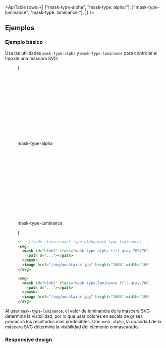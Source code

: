 

<ApiTable
  rows={[
    ["mask-type-alpha", "mask-type: alpha;"],
    ["mask-type-luminance", "mask-type: luminance;"],
  ]}
/>

## Ejemplos

### Ejemplo básico

Usa las utilidades `mask-type-alpha` y `mask-type-luminance` para controlar el tipo de una máscara SVG:

<Figure>

<Example>
  {
    <div>
      <Stripes
        border
        className="relative mx-auto flex h-48 max-w-96 items-center justify-center overflow-hidden rounded-lg sm:w-96"
      >
        <svg viewBox="0 0 384 192">
          <mask id="blob1" className="mask-type-alpha fill-gray-700/70">
            <path d="M138.25 45.9161c34.504 -4.0384 45.586 -8.2996 69.504 -26.7274c35.516 -27.35568 88.5 -27.47958 103.651 24.8472c11.65 40.2452 0.417 90.1771 -25.438 113.0701c-43.537 38.552 -124.113 45.445 -174.128 15.703c-43.1183 -25.637 -56.9741 -74.9589 -30.0882 -107.1019c9.1187 -10.902 23.4522 -15.924 56.4992 -19.791z" />
          </mask>
          <image
            href="https://images.unsplash.com/photo-1554629947-334ff61d85dc?ixid=MnwxMjA3fDB8MHxwaG90by1wYWdlfHx8fGVufDB8fHx8&ixlib=rb-1.2.1&auto=format&fit=crop&w=1000&h=1000&q=80"
            height="100%"
            width="100%"
            preserveAspectRatio="xMaxYMid slice"
            mask="url(#blob1)"
          />
        </svg>
      </Stripes>
      <p className="mt-3 text-center font-mono text-xs font-medium text-gray-500 dark:text-gray-400">mask-type-alpha</p>
      <Stripes
        border
        className="relative mx-auto mt-8 flex h-48 max-w-96 items-center justify-center overflow-hidden rounded-lg sm:w-96"
      >
        <svg viewBox="0 0 384 192">
          <mask id="blob2" className="mask-type-luminance fill-gray-700/70">
            <path d="M138.25 45.9161c34.504 -4.0384 45.586 -8.2996 69.504 -26.7274c35.516 -27.35568 88.5 -27.47958 103.651 24.8472c11.65 40.2452 0.417 90.1771 -25.438 113.0701c-43.537 38.552 -124.113 45.445 -174.128 15.703c-43.1183 -25.637 -56.9741 -74.9589 -30.0882 -107.1019c9.1187 -10.902 23.4522 -15.924 56.4992 -19.791z" />
          </mask>
          <image
            href="https://images.unsplash.com/photo-1554629947-334ff61d85dc?ixid=MnwxMjA3fDB8MHxwaG90by1wYWdlfHx8fGVufDB8fHx8&ixlib=rb-1.2.1&auto=format&fit=crop&w=1000&h=1000&q=80"
            height="100%"
            width="100%"
            preserveAspectRatio="xMaxYMid slice"
            mask="url(#blob2)"
          />
        </svg>
      </Stripes>
      <p className="mt-3 text-center font-mono text-xs font-medium text-gray-500 dark:text-gray-400">
        mask-type-luminance
      </p>
    </div>
  }
</Example>

```html
<!-- [!code classes:mask-type-alpha,mask-type-luminance] -->
<svg>
  <mask id="blob1" class="mask-type-alpha fill-gray-700/70">
    <path d="..."></path>
  </mask>
  <image href="/img/mountains.jpg" height="100%" width="100%" mask="url(#blob1)" />
</svg>

<svg>
  <mask id="blob2" class="mask-type-luminance fill-gray-700/70">
    <path d="..."></path>
  </mask>
  <image href="/img/mountains.jpg" height="100%" width="100%" mask="url(#blob2)" />
</svg>
```

</Figure>

Al usar `mask-type-luminance`, el valor de luminancia de la máscara SVG determina la visibilidad, por lo que usar colores en escala de grises producirá los resultados más predecibles. Con `mask-alpha`, la opacidad de la máscara SVG determina la visibilidad del elemento enmascarado.

### Responsive design

<ResponsiveDesign
  element="mask"
  property="mask-type"
  defaultClass="mask-type-alpha"
  featuredClass="mask-type-luminance"
/>
